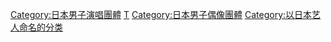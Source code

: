 {{catmore}}

{{DEFAULTSORT:Tokio}}

[[Category:日本男子演唱團體|Category:日本男子演唱團體]]
[[Category:傑尼斯事務所團體|T]]
[[Category:日本男子偶像團體|Category:日本男子偶像團體]]
[[Category:以日本艺人命名的分类|Category:以日本艺人命名的分类]]